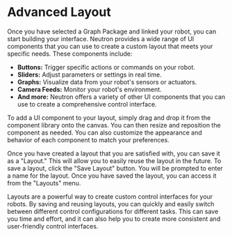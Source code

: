 # Advanced Layout

Once you have selected a Graph Package and linked your robot, you can start building your interface. Neutron provides a wide range of UI components that you can use to create a custom layout that meets your specific needs. These components include:

* **Buttons:** Trigger specific actions or commands on your robot.
* **Sliders:** Adjust parameters or settings in real time.
* **Graphs:** Visualize data from your robot's sensors or actuators.
* **Camera Feeds:** Monitor your robot's environment.
* **And more:** Neutron offers a variety of other UI components that you can use to create a comprehensive control interface.

To add a UI component to your layout, simply drag and drop it from the component library onto the canvas. You can then resize and reposition the component as needed. You can also customize the appearance and behavior of each component to match your preferences.

Once you have created a layout that you are satisfied with, you can save it as a "Layout." This will allow you to easily reuse the layout in the future. To save a layout, click the "Save Layout" button. You will be prompted to enter a name for the layout. Once you have saved the layout, you can access it from the "Layouts" menu.

Layouts are a powerful way to create custom control interfaces for your robots. By saving and reusing layouts, you can quickly and easily switch between different control configurations for different tasks. This can save you time and effort, and it can also help you to create more consistent and user-friendly control interfaces.
